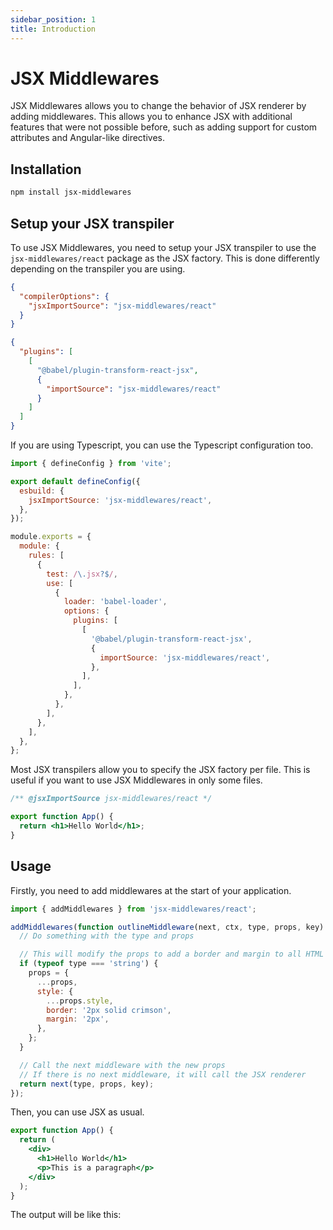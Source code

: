 ```yaml
---
sidebar_position: 1
title: Introduction
---
```



# JSX Middlewares

JSX Middlewares allows you to change the behavior of JSX renderer by adding middlewares.
This allows you to enhance JSX with additional features that were not possible before, such as adding support for custom attributes and Angular-like directives.

## Installation

```bash npm2yarn
npm install jsx-middlewares
```

## Setup your JSX transpiler

To use JSX Middlewares, you need to setup your JSX transpiler to use the `jsx-middlewares/react` package as the JSX factory. This is done differently depending on the transpiler you are using.

<Tabs>

<TabItem value="typescript" label="Typescript">

```json title="tsconfig.json"
{
  "compilerOptions": {
    "jsxImportSource": "jsx-middlewares/react"
  }
}
```

</TabItem>

<TabItem value="babel" label="Babel">

```json title=".babelrc"
{
  "plugins": [
    [
      "@babel/plugin-transform-react-jsx",
      {
        "importSource": "jsx-middlewares/react"
      }
    ]
  ]
}
```

</TabItem>

<TabItem value="vite" label="Vite">

If you are using Typescript, you can use the Typescript configuration too.

```js title="vite.config.js"
import { defineConfig } from 'vite';

export default defineConfig({
  esbuild: {
    jsxImportSource: 'jsx-middlewares/react',
  },
});
```

</TabItem>

<TabItem value="webpack" label="Webpack">

```js title="webpack.config.js"
module.exports = {
  module: {
    rules: [
      {
        test: /\.jsx?$/,
        use: [
          {
            loader: 'babel-loader',
            options: {
              plugins: [
                [
                  '@babel/plugin-transform-react-jsx',
                  {
                    importSource: 'jsx-middlewares/react',
                  },
                ],
              ],
            },
          },
        ],
      },
    ],
  },
};
```

</TabItem>

<TabItem value="perfile" label="Per file">

Most JSX transpilers allow you to specify the JSX factory per file. This is useful if you want to use JSX Middlewares in only some files.

```jsx title="my-file.jsx"
/** @jsxImportSource jsx-middlewares/react */

export function App() {
  return <h1>Hello World</h1>;
}
```

</TabItem>

</Tabs>

## Usage

Firstly, you need to add middlewares at the start of your application.

```jsx title="main.jsx"
import { addMiddlewares } from 'jsx-middlewares/react';

addMiddlewares(function outlineMiddleware(next, ctx, type, props, key) {
  // Do something with the type and props

  // This will modify the props to add a border and margin to all HTML elements
  if (typeof type === 'string') {
    props = {
      ...props,
      style: {
        ...props.style,
        border: '2px solid crimson',
        margin: '2px',
      },
    };
  }

  // Call the next middleware with the new props
  // If there is no next middleware, it will call the JSX renderer
  return next(type, props, key);
});
```

Then, you can use JSX as usual.

```jsx title="my-file.jsx"
export function App() {
  return (
    <div>
      <h1>Hello World</h1>
      <p>This is a paragraph</p>
    </div>
  );
}
```

The output will be like this:

<BrowserWindow>
  <IndexExample />
</BrowserWindow>
